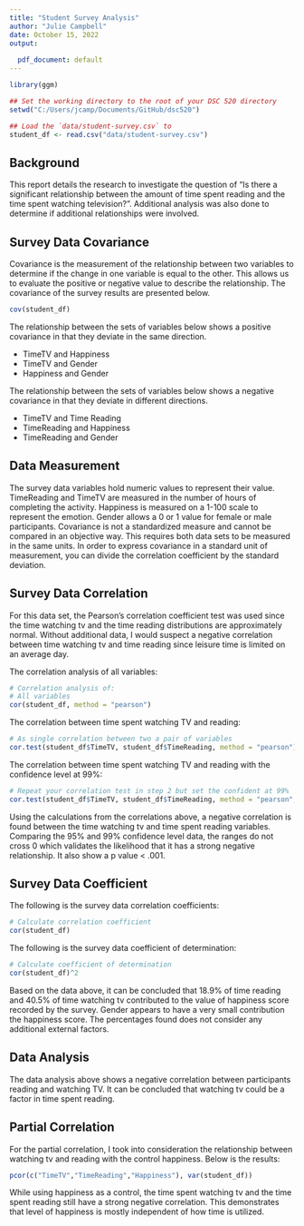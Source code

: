 ```yaml
---
title: "Student Survey Analysis"
author: "Julie Campbell"
date: October 15, 2022
output:
  
  pdf_document: default
---
```


```r
library(ggm)

## Set the working directory to the root of your DSC 520 directory
setwd("C:/Users/jcamp/Documents/GitHub/dsc520")

## Load the `data/student-survey.csv` to
student_df <- read.csv("data/student-survey.csv")
```

## Background

This report details the research to investigate the question of "Is there a significant relationship between the amount of time spent reading and the time spent watching television?". Additional analysis was also done to determine if additional relationships were involved.

## Survey Data Covariance

Covariance is the measurement of the relationship between two variables to determine if the change in one variable is equal to the other. This allows us to evaluate the positive or negative value to describe the relationship. The covariance of the survey results are presented below.

```r
cov(student_df)
```

The relationship between the sets of variables below shows a positive covariance in that they deviate in the same direction.

-   TimeTV and Happiness
-   TimeTV and Gender
-   Happiness and Gender

The relationship between the sets of variables below shows a negative covariance in that they deviate in different directions.

-   TimeTV and Time Reading
-   TimeReading and Happiness
-   TimeReading and Gender

## Data Measurement

The survey data variables hold numeric values to represent their value. TimeReading and TimeTV are measured in the number of hours of completing the activity. Happiness is measured on a 1-100 scale to represent the emotion. Gender allows a 0 or 1 value for female or male participants. Covariance is not a standardized measure and cannot be compared in an objective way. This requires both data sets to be measured in the same units. In order to express covariance in a standard unit of measurement, you can divide the correlation coefficient by the standard deviation.

## Survey Data Correlation

For this data set, the Pearson's correlation coefficient test was used since the time watching tv and the time reading distributions are approximately normal. Without additional data, I would suspect a negative correlation between time watching tv and time reading since leisure time is limited on an average day.

The correlation analysis of all variables:

```r
# Correlation analysis of:
# All variables
cor(student_df, method = "pearson")
```

The correlation between time spent watching TV and reading:

```r
# As single correlation between two a pair of variables
cor.test(student_df$TimeTV, student_df$TimeReading, method = "pearson")
```

The correlation between time spent watching TV and reading with the confidence level at 99%:

```r
# Repeat your correlation test in step 2 but set the confident at 99%
cor.test(student_df$TimeTV, student_df$TimeReading, method = "pearson", conf.level = 0.99)
```

Using the calculations from the correlations above, a negative correlation is found between the time watching tv and time spent reading variables. Comparing the 95% and 99% confidence level data, the ranges do not cross 0 which validates the likelihood that it has a strong negative relationship. It also show a p value < .001.

## Survey Data Coefficient

The following is the survey data correlation coefficients:

```r
# Calculate correlation coefficient 
cor(student_df)
```

The following is the survey data coefficient of determination:

```r
# Calculate coefficient of determination
cor(student_df)^2
```

Based on the data above, it can be concluded that 18.9% of time reading and 40.5% of time watching tv contributed to the value of happiness score recorded by the survey. Gender appears to have a very small contribution the happiness score. The percentages found does not consider any additional external factors.

## Data Analysis

The data analysis above shows a negative correlation between participants reading and watching TV. It can be concluded that watching tv could be a factor in time spent reading.

## Partial Correlation

For the partial correlation, I took into consideration the relationship between watching tv and reading with the control happiness. Below is the results:

```r
pcor(c("TimeTV","TimeReading","Happiness"), var(student_df))
```

While using happiness as a control, the time spent watching tv and the time spent reading still have a strong negative correlation. This demonstrates that level of happiness is mostly independent of how time is utilized.
